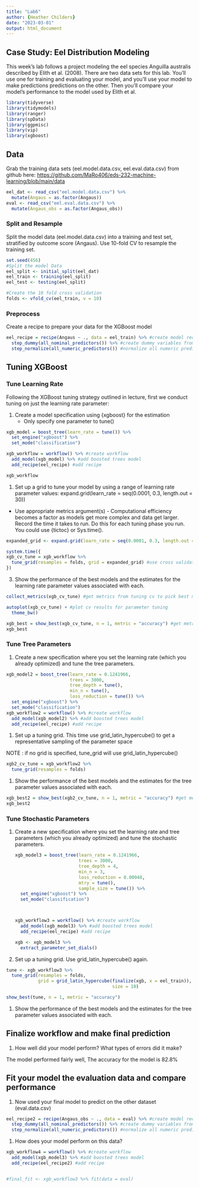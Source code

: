 ```yaml
---
title: "Lab6"
author: {Heather Childers}
date: "2023-03-01"
output: html_document
---
```


## Case Study: Eel Distribution Modeling

This week's lab follows a project modeling the eel species Anguilla australis described by Elith et al. (2008). There are two data sets for this lab. You'll use one for training and evaluating your model, and you'll use your model to make predictions predictions on the other. Then you'll compare your model's performance to the model used by Elith et al.

```r
library(tidyverse)
library(tidymodels)
library(ranger)
library(spData)
library(ggpmisc)
library(vip)
library(xgboost)
```

## Data

Grab the training data sets (eel.model.data.csv, eel.eval.data.csv) from github here: <https://github.com/MaRo406/eds-232-machine-learning/blob/main/data>

```r
eel_dat <- read_csv("eel.model.data.csv") %>% 
  mutate(Angaus = as.factor(Angaus))
eval <- read_csv("eel.eval.data.csv") %>% 
  mutate(Angaus_obs = as.factor(Angaus_obs))
```

### Split and Resample

Split the model data (eel.model.data.csv) into a training and test set, stratified by outcome score (Angaus). Use 10-fold CV to resample the training set.

```r
set.seed(456)
#Split the model Data
eel_split <- initial_split(eel_dat)
eel_train <- training(eel_split)
eel_test <- testing(eel_split)

#Create the 10 fold cross validation
folds <- vfold_cv(eel_train, v = 10)
```

### Preprocess

Create a recipe to prepare your data for the XGBoost model

```r
eel_recipe = recipe(Angaus ~ ., data = eel_train) %>% #create model recipe
  step_dummy(all_nominal_predictors()) %>% #create dummy variables from all factors
  step_normalize(all_numeric_predictors()) #normalize all numeric predictors

```

## Tuning XGBoost

### Tune Learning Rate

Following the XGBoost tuning strategy outlined in lecture, first we conduct tuning on just the learning rate parameter:

1.  Create a model specification using {xgboost} for the estimation
    -   Only specify one parameter to tune()

```r
xgb_model = boost_tree(learn_rate = tune()) %>% 
  set_engine("xgboost") %>% 
  set_mode("classification")

xgb_workflow = workflow() %>% #create workflow
  add_model(xgb_model) %>% #add boosted trees model
  add_recipe(eel_recipe) #add recipe

xgb_workflow
```

1.  Set up a grid to tune your model by using a range of learning rate parameter values: expand.grid(learn_rate = seq(0.0001, 0.3, length.out = 30))

-   Use appropriate metrics argument(s) - Computational efficiency becomes a factor as models get more complex and data get larger. Record the time it takes to run. Do this for each tuning phase you run. You could use {tictoc} or Sys.time().

```r
expanded_grid <- expand.grid(learn_rate = seq(0.0001, 0.3, length.out = 30))

system.time({
xgb_cv_tune = xgb_workflow %>%
  tune_grid(resamples = folds, grid = expanded_grid) #use cross validation to tune learn_rate and trees parameter
})
```

3.  Show the performance of the best models and the estimates for the learning rate parameter values associated with each.

```r
collect_metrics(xgb_cv_tune) #get metrics from tuning cv to pick best model

autoplot(xgb_cv_tune) + #plot cv results for parameter tuning
  theme_bw()

xgb_best = show_best(xgb_cv_tune, n = 1, metric = "accuracy") #get metrics for best random forest model
xgb_best
```

### Tune Tree Parameters

1.  Create a new specification where you set the learning rate (which you already optimized) and tune the tree parameters.

```r

xgb_model2 = boost_tree(learn_rate = 0.1241966, 
                        trees = 3000, 
                        tree_depth = tune(), 
                        min_n = tune(), 
                        loss_reduction = tune()) %>% 
  set_engine("xgboost") %>% 
  set_mode("classification")
xgb_workflow2 = workflow() %>% #create workflow
  add_model(xgb_model2) %>% #add boosted trees model
  add_recipe(eel_recipe) #add recipe
```

1.  Set up a tuning grid. This time use grid_latin_hypercube() to get a representative sampling of the parameter space

NOTE : if no grid is specified, tune_grid will use grid_latin_hypercube()

```r
xgb2_cv_tune = xgb_workflow2 %>%
  tune_grid(resamples = folds)
```

1.  Show the performance of the best models and the estimates for the tree parameter values associated with each.

```r
xgb_best2 = show_best(xgb2_cv_tune, n = 1, metric = "accuracy") #get metrics for best random forest model
xgb_best2
```

### Tune Stochastic Parameters

1.  Create a new specification where you set the learning rate and tree parameters (which you already optimized) and tune the stochastic parameters.

    ```r

    xgb_model3 = boost_tree(learn_rate = 0.1241966, 
                            trees = 3000, 
                            tree_depth = 4, 
                            min_n = 3, 
                            loss_reduction = 0.00048,
                            mtry = tune(),
                            sample_size = tune()) %>% 
      set_engine("xgboost") %>% 
      set_mode("classification")



    xgb_workflow3 = workflow() %>% #create workflow
      add_model(xgb_model3) %>% #add boosted trees model
      add_recipe(eel_recipe) #add recipe

    xgb <- xgb_model3 %>% 
      extract_parameter_set_dials()

    ```

2.  Set up a tuning grid. Use grid_latin_hypercube() again.

```r

tune <- xgb_workflow3 %>%  
  tune_grid(resamples = folds,
            grid = grid_latin_hypercube(finalize(xgb, x = eel_train)),
                                        size = 10)

show_best(tune, n = 1, metric = "accuracy")
```

1.  Show the performance of the best models and the estimates for the tree parameter values associated with each.

## Finalize workflow and make final prediction

1.  How well did your model perform? What types of errors did it make?

The model performed fairly well, The accuracy for the model is 82.8%

## Fit your model the evaluation data and compare performance

1.  Now used your final model to predict on the other dataset (eval.data.csv)

```r
eel_recipe2 = recipe(Angaus_obs ~ ., data = eval) %>% #create model recipe
  step_dummy(all_nominal_predictors()) %>% #create dummy variables from all factors
  step_normalize(all_numeric_predictors()) #normalize all numeric predictors
```

1.  How does your model perform on this data?

```r
xgb_workflow4 = workflow() %>% #create workflow
  add_model(xgb_model3) %>% #add boosted trees model
  add_recipe(eel_recipe2) #add recipe


#final_fit <- xgb_workflow3 %>% fit(data = eval)

```
